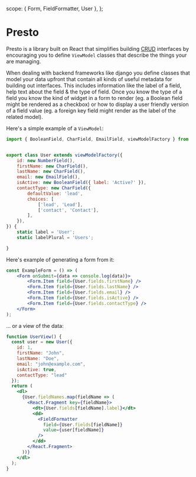 
   scope: { Form, FieldFormatter, User },
};


# Presto

Presto is a library built on React that simplifies building [CRUD](https://en.wikipedia.org/wiki/Create,_read,_update_and_delete) interfaces
by encouraging you to define `ViewModel` classes that describe the things your are managing.

When dealing with backend frameworks like django you define classes that model your data upfront that
contain all kinds of useful metadata for building out interfaces. This includes information like
the label of a field, help text about the field & the type of field. Once you know the type of a field
you know the kind of widget in a form to render (eg. a Boolean field might be rendered as a checkbox) or
how to display a user friendly version of a field value (eg. a foreign key field might render as the label
of the related model).

Here's a simple example of a `ViewModel`:

```js
import { BooleanField, CharField, EmailField, viewModelFactory } from '@prestojs/viewmodel';


export class User extends viewModelFactory({
    id: new NumberField(),
    firstName: new CharField(),
    lastName: new CharField(),
    email: new EmailField(),
    isActive: new BooleanField({ label: 'Active?' }),
    contactType: new CharField({
        defaultValue: 'lead',
        choices: [
            ['lead', 'Lead'],
            ['contact', 'Contact'],
        ],
    }),
}) {
    static label = 'User';
    static labelPlural = 'Users';

}
```

Here's example of generating a form from it:

```jsx live horizontal
const ExampleForm = () => (
    <Form onSubmit={data => console.log(data)}>
        <Form.Item field={User.fields.firstName} />
        <Form.Item field={User.fields.lastName} />
        <Form.Item field={User.fields.email} />
        <Form.Item field={User.fields.isActive} />
        <Form.Item field={User.fields.contactType} />
    </Form>
);
```

... or a view of the data:

```jsx live horizontal
function UserView() {
  const user = new User({
    id: 1,
    firstName: "John",
    lastName: "Doe",
    email: "john@example.com",
    isActive: true,
    contactType: "lead"
  });
  return (
    <dl>
      {User.fieldNames.map(fieldName => (
        <React.Fragment key={fieldName}>
          <dt>{User.fields[fieldName].label}</dt>
          <dd>
            <FieldFormatter
              field={User.fields[fieldName]}
              value={user[fieldName]}
            />
          </dd>
        </React.Fragment>
      ))}
    </dl>
  );
}
```
